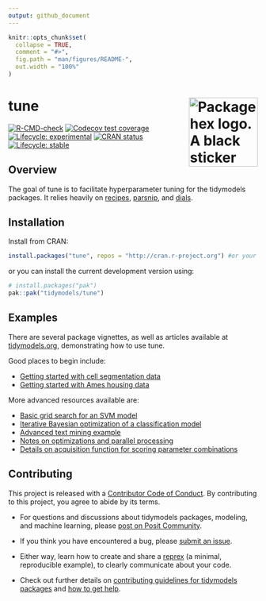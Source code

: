 ```yaml
---
output: github_document
---
```


<!-- README.md is generated from README.Rmd. Please edit that file -->

```r
knitr::opts_chunk$set(
  collapse = TRUE,
  comment = "#>",
  fig.path = "man/figures/README-",
  out.width = "100%"
)
```

# tune <a href='https://tune.tidymodels.org'><img src='man/figures/logo.png' alt='Package hex logo. A black sticker with technicolor dials representing varying parameter values.' align="right" height="139" /></a>

<!-- badges: start -->
[![R-CMD-check](https://github.com/tidymodels/tune/actions/workflows/R-CMD-check.yaml/badge.svg)](https://github.com/tidymodels/tune/actions/workflows/R-CMD-check.yaml)
[![Codecov test coverage](https://codecov.io/gh/tidymodels/tune/branch/main/graph/badge.svg)](https://app.codecov.io/gh/tidymodels/tune?branch=main)
[![Lifecycle: experimental](https://img.shields.io/badge/lifecycle-experimental-orange.svg)](https://lifecycle.r-lib.org/articles/stages.html)
[![CRAN status](https://www.r-pkg.org/badges/version/tune)](https://CRAN.R-project.org/package=tune)
[![Lifecycle: stable](https://img.shields.io/badge/lifecycle-stable-brightgreen.svg)](https://lifecycle.r-lib.org/articles/stages.html#stable)
<!-- badges: end -->

## Overview

The goal of tune is to facilitate hyperparameter tuning for the tidymodels packages. It relies heavily on [recipes](https://recipes.tidymodels.org/), [parsnip](https://parsnip.tidymodels.org/), and [dials](https://dials.tidymodels.org/). 

## Installation

Install from CRAN:

```r
install.packages("tune", repos = "http://cran.r-project.org") #or your local mirror
```

or you can install the current development version using:

```r
# install.packages("pak")
pak::pak("tidymodels/tune")
```

## Examples

There are several package vignettes, as well as articles available at [tidymodels.org](https://www.tidymodels.org/), demonstrating how to use tune.

Good places to begin include:

- [Getting started with cell segmentation data](https://www.tidymodels.org/start/tuning/)
- [Getting started with Ames housing data](https://tune.tidymodels.org/articles/getting_started.html)

More advanced resources available are:

 - [Basic grid search for an SVM model](https://www.tidymodels.org/learn/work/tune-svm/)
 - [Iterative Bayesian optimization of a classification model](https://www.tidymodels.org/learn/work/bayes-opt/)
 - [Advanced text mining example](https://tune.tidymodels.org/articles/extras/text_analysis.html)
 - [Notes on optimizations and parallel processing](https://tune.tidymodels.org/articles/extras/optimizations.html)
 - [Details on acquisition function for scoring parameter combinations](https://tune.tidymodels.org/articles/acquisition_functions.html)
 

## Contributing

This project is released with a [Contributor Code of Conduct](https://contributor-covenant.org/version/2/1/CODE_OF_CONDUCT.html). By contributing to this project, you agree to abide by its terms.

- For questions and discussions about tidymodels packages, modeling, and machine learning, please [post on Posit Community](https://community.rstudio.com/new-topic?category_id=15&tags=tidymodels,question).

- If you think you have encountered a bug, please [submit an issue](https://github.com/tidymodels/tune/issues).

- Either way, learn how to create and share a [reprex](https://reprex.tidyverse.org/articles/articles/learn-reprex.html) (a minimal, reproducible example), to clearly communicate about your code.

- Check out further details on [contributing guidelines for tidymodels packages](https://www.tidymodels.org/contribute/) and [how to get help](https://www.tidymodels.org/help/).

